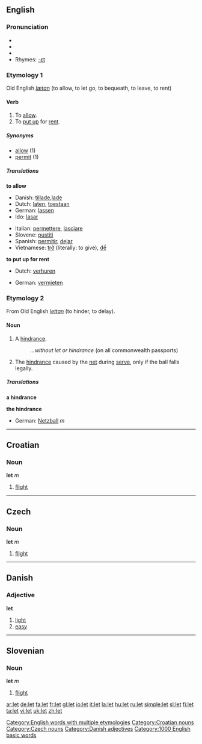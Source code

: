 {{see|Let}}

==English==

{{rank|whole|find|got|192|let|world|thing|set}}

===Pronunciation===
*{{SAMPA|/lEt/}}
*{{IPA|/lεt/}}
*{{audio|en-us-let.ogg|Audio (US)}}
*Rhymes: [[Rhymes:English:-ɛt|-ɛt]]

===Etymology 1===
Old English ''[[lætan]]'' (to allow, to let go, to bequeath, to leave, to rent)

====Verb====
{{en-verb|lets|letting|let}}

#To [[allow]].
#To [[put up]] for [[rent]].

=====Synonyms=====
*[[allow]] (1)
*[[permit]] (1)

=====Translations=====
'''to allow'''
{{top}}
*Danish: [[tillade]],[[lade]]
*Dutch: [[laten]], [[toestaan]]
*German: [[lassen]]
*Ido: [[lasar]]
{{mid}}
*Italian: [[permettere]], [[lasciare]]
*Slovene: [[pustiti]]
*Spanish: [[permitir]], [[dejar]]
*Vietnamese: [[trở]] (literally: to give), [[để]]
{{bottom}}

'''to put up for rent'''
{{top}}
*Dutch: [[verhuren]]
{{mid}}
*German: [[vermieten]]
{{bottom}}

===Etymology 2===
From Old English ''[[lettan]]'' (to hinder, to delay).

====Noun====
{{en-noun}}

#A [[hindrance]].
#:''...without let or hindrance'' (on all commonwealth passports)
# {{cattag|tennis}} The [[hindrance]] caused by the [[net]] during [[serve]], only if the ball falls legally.

=====Translations=====
'''a hindrance'''
{{top}}
{{mid}}
{{bottom}}

'''the hindrance'''
{{top}}
*German: [[Netzball]] ''m''
{{mid}}
{{bottom}}

[[Category:English words with multiple etymologies]]

----

==Croatian==

===Noun===
'''let''' ''m''

#[[flight]]

[[Category:Croatian nouns]]

----

==Czech==

===Noun===
'''let''' ''m''

#[[flight]]

[[Category:Czech nouns]]

----

==Danish==

===Adjective===
'''let'''

#[[light]]
#[[easy]]

[[Category:Danish adjectives]]

----

==Slovenian==

===Noun===
'''let''' ''m''

# [[flight]]

[[Category:1000 English basic words]]

[[ar:let]]
[[de:let]]
[[fa:let]]
[[fr:let]]
[[gl:let]]
[[io:let]]
[[it:let]]
[[la:let]]
[[hu:let]]
[[ru:let]]
[[simple:let]]
[[sl:let]]
[[fi:let]]
[[ta:let]]
[[vi:let]]
[[uk:let]]
[[zh:let]]